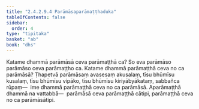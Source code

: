 ```yaml
---
title: "2.4.2.9.4 Parāmāsaparāmaṭṭhaduka"
tableOfContents: false
sidebar:
  order: 4
type: "tipitaka"
basket: "ab"
book: "dhs"
---
```



<DynamicBreadcrumb />

<Division number="1521" book="dhs" bookNo="29" page="286">

<Paragraph number="2232" book="dhs">
Katame dhammā parāmāsā ceva parāmaṭṭhā ca? So eva parāmāso parāmāso ceva parāmaṭṭho ca.
</Paragraph>

</Division>
<Division number="1522" book="dhs" bookNo="29" page="286">

<Paragraph number="2233" book="dhs">
Katame dhammā parāmaṭṭhā ceva no ca parāmāsā? Ṭhapetvā parāmāsaṃ avasesaṃ akusalaṃ, tīsu bhūmīsu kusalaṃ, tīsu bhūmīsu vipāko, tīsu bhūmīsu kiriyābyākataṃ, sabbañca rūpaṃ—  ime dhammā parāmaṭṭhā ceva no ca parāmāsā. Aparāmaṭṭhā dhammā na vattabbā—  parāmāsā ceva parāmaṭṭhā cātipi, parāmaṭṭhā ceva no ca parāmāsātipi.
</Paragraph>
</Division>